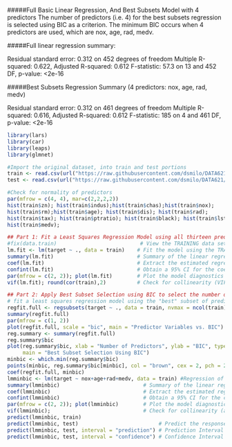 

#####Full Basic Linear Regression, And Best Subsets Model with 4 predictors
The number of predictors (i.e. 4) for the best subsets regression is selected using BIC as a criterion. The minimum BIC occurs when 4 predictors are used, which are nox, age, rad, medv.

#####Full linear regression summary:

Residual standard error: 0.312 on 452 degrees of freedom
Multiple R-squared:  0.622,	Adjusted R-squared:  0.612 
F-statistic: 57.3 on 13 and 452 DF,  p-value: <2e-16

#####Best Subsets Regression Summary (4 predictors: nox, age, rad, medv)

Residual standard error: 0.312 on 461 degrees of freedom
Multiple R-squared:  0.616,	Adjusted R-squared:  0.612 
F-statistic:  185 on 4 and 461 DF,  p-value: <2e-16

```r
library(lars)
library(car)
library(leaps)
library(glmnet)

#Import the original dataset, into train and test portions
train <- read.csv(url("https://raw.githubusercontent.com/dsmilo/DATA621/master/HW3/Data/crime-training-data.csv"))
test <- read.csv(url("https://raw.githubusercontent.com/dsmilo/DATA621/master/HW3/Data/crime-evaluation-data.csv"))

#Check for normality of predictors
par(mfrow = c(4, 4), mar=c(2,2,2,2))
hist(train$zn); hist(train$indus);hist(train$chas);hist(train$nox);
hist(train$rm);hist(train$age); hist(train$dis); hist(train$rad);
hist(train$tax); hist(train$ptratio); hist(train$black); hist(train$lstat);
hist(train$medv);

## Part 1: Fit a Least Squares Regression Model using all thirteen predictors
#fix(data.train)                           # View the TRAINING data set
lm.fit <- lm(target ~ ., data = train)    # Fit the model using the TRAINING data set
summary(lm.fit)                           # Summary of the linear regression model
coef(lm.fit)                              # Extract the estimated regression model coefficients
confint(lm.fit)                           # Obtain a 95% CI for the coefficient estimates
par(mfrow = c(2, 2)); plot(lm.fit)        # Plot the model diagnostics
vif(lm.fit); round(cor(train),2)          # Check for collinearity (VIF > 10; none)

## Part 2: Apply Best Subset Selection using BIC to select the number of predictors and then
# fit a least squares regression model using the "best" subset of predictor variables
regfit.full <- regsubsets(target ~ ., data = train, nvmax = ncol(train)-1)
summary(regfit.full)
par(mfrow = c(1, 2))
plot(regfit.full, scale = "bic", main = "Predictor Variables vs. BIC")
reg.summary <- summary(regfit.full)
reg.summary$bic
plot(reg.summary$bic, xlab = "Number of Predictors", ylab = "BIC", type = "l",
     main = "Best Subset Selection Using BIC")
minbic <- which.min(reg.summary$bic)
points(minbic, reg.summary$bic[minbic], col = "brown", cex = 2, pch = 20)
coef(regfit.full, minbic)
lmminbic <- lm(target ~ nox+age+rad+medv, data = train) #Regression of the four best predictors, from best subsets results
summary(lmminbic)                           # Summary of the linear regression model
coef(lmminbic)                              # Extract the estimated regression model coefficients
confint(lmminbic)                           # Obtain a 95% CI for the coefficient estimates
par(mfrow = c(2, 2)); plot(lmminbic)        # Plot the model diagnostics
vif(lmminbic);                              # Check for collinearity (all VIF <= 10)
predict(lmminbic, train)
predict(lmminbic, test)                          # Predict the responses for the TEST data set
predict(lmminbic, test, interval = "prediction") # Prediction Interval of Predicted Responses
predict(lmminbic, test, interval = "confidence") # Confidence Interval of Predicted Responses
```
